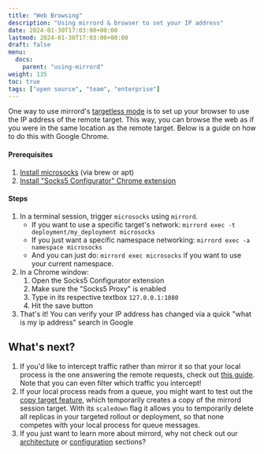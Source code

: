 ```yaml
---
title: "Web Browsing"
description: "Using mirrord & browser to set your IP address"
date: 2024-01-30T17:03:00+00:00
lastmod: 2024-01-30T17:03:00+00:00
draft: false
menu:
  docs:
    parent: "using-mirrord"
weight: 135
toc: true
tags: ["open source", "team", "enterprise"]
---
```


One way to use mirrord's [targetless mode](/using-mirrord/targetless) is to set up your browser to use the IP address of the remote target. This way, you can browse the web as if you were in the same location as the remote target. Below is a guide on how to do this with Google Chrome.

#### Prerequisites

1. [Install microsocks](https://github.com/rofl0r/microsocks) (via brew or apt)
2. [Install "Socks5 Configurator" Chrome extension](https://chromewebstore.google.com/detail/socks5-configurator/hnpgnjkeaobghpjjhaiemlahikgmnghb) 


#### Steps

1. In a terminal session, trigger `microsocks` using `mirrord`.
   * If you want to use a specific target's network: `mirrord exec -t deployment/my_deployment microsocks`
   * If you just want a specific namespace networking: `mirrord exec -a namespace microsocks`
   * And you can just do: `mirrord exec microsocks` if you want to use your current namespace.
2. In a Chrome window:
   1. Open the Socks5 Configurator extension
   2. Make sure the "Socks5 Proxy" is enabled
   3. Type in its respective textbox `127.0.0.1:1080`
   4. Hit the save button
3. That's it! You can verify your IP address has changed via a quick "what is my ip address" search in Google 
  
## What's next?
1. If you'd like to intercept traffic rather than mirror it so that your local process is the one answering the remote requests, check out [this guide](/using-mirrord/steal). Note that you can even filter which traffic you intercept!
2. If your local process reads from a queue, you might want to test out the [copy target feature](/using-mirrord/copy-target), which temporarily creates a copy of the mirrord session target. With its `scaledown` flag it allows you to temporarily delete all replicas in your targeted rollout or deployment, so that none competes with your local process for queue messages.
3. If you just want to learn more about mirrord, why not check out our [architecture](/reference/architecture) or [configuration](/reference/configuration) sections?
